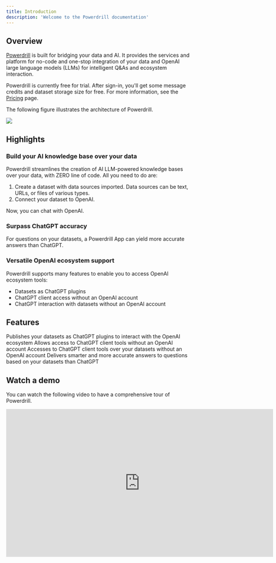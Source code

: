 ```yaml
---
title: Introduction
description: 'Welcome to the Powerdrill documentation'
---
```


## Overview

[Powerdrill](https://powerdrill.ai/) is built for bridging your data and AI. It provides the services and platform for no-code and one-stop integration of your data and OpenAI large language models (LLMs) for intelligent Q&As and ecosystem interaction.

Powerdrill is currently free for trial. After sign-in, you'll get some message credits and dataset storage size for free. For more information, see the [Pricing](https://powerdrill.ai/pricing) page.

The following figure illustrates the architecture of Powerdrill.

<Frame>
  <img src="/images/archi.png" style={{ borderRadius: '0.5rem' }} />
</Frame>

## Highlights

### Build your AI knowledge base over your data

Powerdrill streamlines the creation of AI LLM-powered knowledge bases over your data, with ZERO line of code. All you need to do are:

1. Create a dataset with data sources imported. Data sources can be text, URLs, or files of various types.
2. Connect your dataset to OpenAI.

Now, you can chat with OpenAI.


### Surpass ChatGPT accuracy

For questions on your datasets, a Powerdrill App can yield more accurate answers than ChatGPT.

### Versatile OpenAI ecosystem support


Powerdrill supports many features to enable you to access OpenAI ecosystem tools:


- Datasets as ChatGPT plugins
- ChatGPT client access without an OpenAI account
- ChatGPT interaction with datasets without an OpenAI account


## Features

<CardGroup cols={2}>
  <Card
    title="Dataset as ChatGPT Plugin"
    icon="star-of-life"
    href="/features/dataset-chatgpt-plugin"
  >
    Publishes your datasets as ChatGPT plugins to interact with the OpenAI ecosystem
  </Card>
  <Card
    title="OpenAI LLM Chat Proxy"
    icon="magento"
    href="/features/proxy"
  >
    Allows access to ChatGPT client tools without an OpenAI account
  </Card>
  <Card
    title="OpenAI LLM Chat Proxy with Dataset"
    icon="kaaba"
    href="/features/dataset-proxy"
  >
    Accesses to ChatGPT client tools over your datasets without an OpenAI account
  </Card>
  <Card
    title="Chat App over Dataset"
    icon="comments-question-check"
    href="/features/chat-app"
  >
    Delivers smarter and more accurate answers to questions based on your datasets than ChatGPT
  </Card>
</CardGroup>

## Watch a demo

You can watch the following video to have a comprehensive tour of Powerdrill.

<iframe width="724" height="400" src="https://www.youtube.com/embed/Emov-9AqpMw" title="Chat with your data using free client - https://powerdrill.ai" frameborder="0" allow="accelerometer; autoplay; clipboard-write; encrypted-media; gyroscope; picture-in-picture; web-share" allowfullscreen></iframe>
